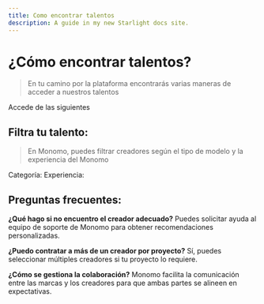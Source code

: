 ```yaml
---
title: Como encontrar talentos
description: A guide in my new Starlight docs site.
---
```


# ¿Cómo encontrar talentos?
> En tu camino por la plataforma encontrarás varias maneras de acceder a nuestros talentos

Accede de las siguientes

## Filtra tu talento:
> En Monomo, puedes filtrar creadores según el tipo de modelo y la experiencia del Monomo

Categoría:
Experiencia:

## Preguntas frecuentes:
**¿Qué hago si no encuentro el creador adecuado?** Puedes solicitar ayuda al equipo de soporte de Monomo para obtener recomendaciones personalizadas.

**¿Puedo contratar a más de un creador por proyecto?** Sí, puedes seleccionar múltiples creadores si tu proyecto lo requiere.

**¿Cómo se gestiona la colaboración?** Monomo facilita la comunicación entre las marcas y los creadores para que ambas partes se alineen en expectativas.
